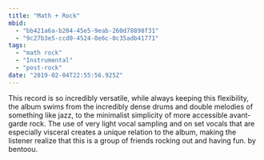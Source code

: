 ```yaml
---
title: "Math + Rock"
mbid:
  - "bb421a6a-b204-45e5-9eab-260d78898f31"
  - "9c27b3e5-ccd0-4524-8e6c-0c35adb41771"
tags:
  - "math rock"
  - "Instrumental"
  - "post-rock"
date: "2019-02-04T22:55:56.925Z"
---
```


This record is so incredibly versatile, while always keeping this flexibility, the album swims from the incredibly dense drums and double melodies of something like jazz, to the minimalist simplicity of more accessible avant-garde rock.
The use of very light vocal sampling and on set vocals that are especially visceral creates a unique relation to the album, making the listener realize that this is a group of friends rocking out and having fun. by bentoou.
